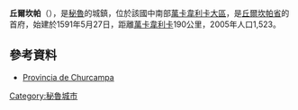 '''丘爾坎帕'''（{{lang-es|Churcampa}}），是[[秘魯|秘魯]]的城鎮，位於該國中南部[[萬卡韋利卡大區|萬卡韋利卡大區]]，是[[丘爾坎帕省|丘爾坎帕省]]的首府，始建於1591年5月27日，距離[[萬卡韋利卡|萬卡韋利卡]]190公里，2005年人口1,523。

==參考資料==
* [http://www.huancavelica.com/provincias/churcampa/ Provincia de Churcampa]{{Wayback|url=http://www.huancavelica.com/provincias/churcampa/ |date=20140811053224 }}

{{Peru-geo-stub}}
[[Category:秘魯城市|Category:秘魯城市]]